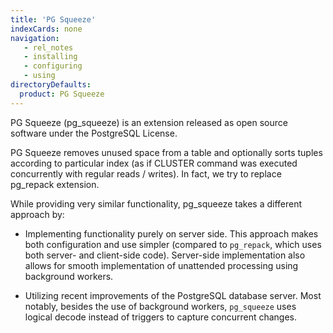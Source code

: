 ```yaml
---
title: 'PG Squeeze'
indexCards: none
navigation:
   - rel_notes
   - installing
   - configuring
   - using
directoryDefaults:
  product: PG Squeeze
---
```


PG Squeeze (pg_squeeze) is an extension released as open source software under the PostgreSQL License. 

PG Squeeze removes unused space from a table and optionally sorts tuples according to particular index (as if CLUSTER command was executed concurrently with regular reads / writes). In fact, we try to replace pg_repack extension.

While providing very similar functionality, pg_squeeze takes a different approach by:

- Implementing functionality purely on server side. This approach makes both configuration and use simpler (compared to `pg_repack`, which uses both server- and client-side code). Server-side implementation also allows for smooth implementation of unattended processing using background workers.

- Utilizing recent improvements of the PostgreSQL database server. Most notably, besides the use of background workers, `pg_squeeze` uses logical decode instead of triggers to capture concurrent changes. 


